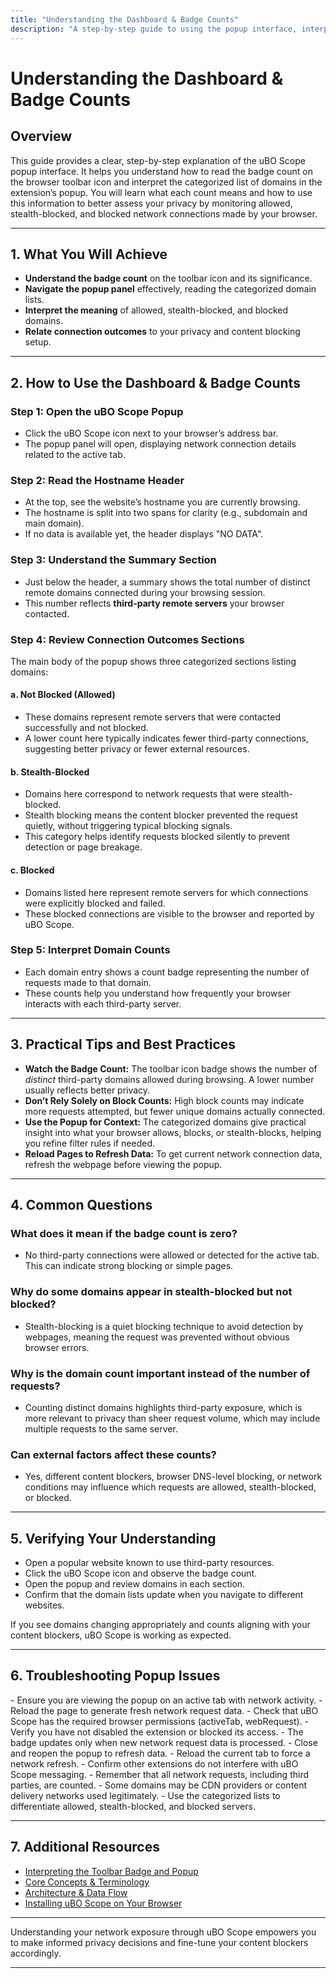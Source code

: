 ```yaml
---
title: "Understanding the Dashboard & Badge Counts"
description: "A step-by-step guide to using the popup interface, interpreting the badge counts, and reading the categorized list of domains showing allowed, stealth-blocked, and blocked connections. Explains the practical meaning of each count for privacy-focused users."
---
```


# Understanding the Dashboard & Badge Counts

## Overview
This guide provides a clear, step-by-step explanation of the uBO Scope popup interface. It helps you understand how to read the badge count on the browser toolbar icon and interpret the categorized list of domains in the extension’s popup. You will learn what each count means and how to use this information to better assess your privacy by monitoring allowed, stealth-blocked, and blocked network connections made by your browser.

---

## 1. What You Will Achieve
- **Understand the badge count** on the toolbar icon and its significance.
- **Navigate the popup panel** effectively, reading the categorized domain lists.
- **Interpret the meaning** of allowed, stealth-blocked, and blocked domains.
- **Relate connection outcomes** to your privacy and content blocking setup.

---

## 2. How to Use the Dashboard & Badge Counts

### Step 1: Open the uBO Scope Popup
- Click the uBO Scope icon next to your browser’s address bar.
- The popup panel will open, displaying network connection details related to the active tab.

### Step 2: Read the Hostname Header
- At the top, see the website’s hostname you are currently browsing.
- The hostname is split into two spans for clarity (e.g., subdomain and main domain).
- If no data is available yet, the header displays "NO DATA".

### Step 3: Understand the Summary Section
- Just below the header, a summary shows the total number of distinct remote domains connected during your browsing session.
- This number reflects **third-party remote servers** your browser contacted.

### Step 4: Review Connection Outcomes Sections
The main body of the popup shows three categorized sections listing domains:

#### a. Not Blocked (Allowed)
- These domains represent remote servers that were contacted successfully and not blocked.
- A lower count here typically indicates fewer third-party connections, suggesting better privacy or fewer external resources.

#### b. Stealth-Blocked
- Domains here correspond to network requests that were stealth-blocked.
- Stealth blocking means the content blocker prevented the request quietly, without triggering typical blocking signals.
- This category helps identify requests blocked silently to prevent detection or page breakage.

#### c. Blocked
- Domains listed here represent remote servers for which connections were explicitly blocked and failed.
- These blocked connections are visible to the browser and reported by uBO Scope.


### Step 5: Interpret Domain Counts
- Each domain entry shows a count badge representing the number of requests made to that domain.
- These counts help you understand how frequently your browser interacts with each third-party server.

---

## 3. Practical Tips and Best Practices
- **Watch the Badge Count:** The toolbar icon badge shows the number of *distinct* third-party domains allowed during browsing. A lower number usually reflects better privacy.
- **Don’t Rely Solely on Block Counts:** High block counts may indicate more requests attempted, but fewer unique domains actually connected.
- **Use the Popup for Context:** The categorized domains give practical insight into what your browser allows, blocks, or stealth-blocks, helping you refine filter rules if needed.
- **Reload Pages to Refresh Data:** To get current network connection data, refresh the webpage before viewing the popup.

---

## 4. Common Questions

### What does it mean if the badge count is zero?
- No third-party connections were allowed or detected for the active tab. This can indicate strong blocking or simple pages.

### Why do some domains appear in stealth-blocked but not blocked?
- Stealth-blocking is a quiet blocking technique to avoid detection by webpages, meaning the request was prevented without obvious browser errors.

### Why is the domain count important instead of the number of requests?
- Counting distinct domains highlights third-party exposure, which is more relevant to privacy than sheer request volume, which may include multiple requests to the same server.

### Can external factors affect these counts?
- Yes, different content blockers, browser DNS-level blocking, or network conditions may influence which requests are allowed, stealth-blocked, or blocked.

---

## 5. Verifying Your Understanding
- Open a popular website known to use third-party resources.
- Click the uBO Scope icon and observe the badge count.
- Open the popup and review domains in each section.
- Confirm that the domain lists update when you navigate to different websites.

If you see domains changing appropriately and counts aligning with your content blockers, uBO Scope is working as expected.

---

## 6. Troubleshooting Popup Issues

<AccordionGroup title="Troubleshooting Common Dashboard & Badge Issues">
<Accordion title="Popup shows NO DATA or empty lists">
- Ensure you are viewing the popup on an active tab with network activity.
- Reload the page to generate fresh network request data.
- Check that uBO Scope has the required browser permissions (activeTab, webRequest).
- Verify you have not disabled the extension or blocked its access.
</Accordion>
<Accordion title="Badge count does not update">
- The badge updates only when new network request data is processed.
- Close and reopen the popup to refresh data.
- Reload the current tab to force a network refresh.
- Confirm other extensions do not interfere with uBO Scope messaging.
</Accordion>
<Accordion title="Confusing counts or unexpected domains">
- Remember that all network requests, including third parties, are counted.
- Some domains may be CDN providers or content delivery networks used legitimately.
- Use the categorized lists to differentiate allowed, stealth-blocked, and blocked servers.
</Accordion>
</AccordionGroup>

---

## 7. Additional Resources
- [Interpreting the Toolbar Badge and Popup](https://example.com/getting-started/first-steps-usage/interpreting-results)
- [Core Concepts & Terminology](https://example.com/overview/concepts-architecture/core-concepts-terminology)
- [Architecture & Data Flow](https://example.com/overview/concepts-architecture/architecture-overview)
- [Installing uBO Scope on Your Browser](https://example.com/guides/getting-started-essentials/install-on-your-browser)

---

Understanding your network exposure through uBO Scope empowers you to make informed privacy decisions and fine-tune your content blockers accordingly.

---